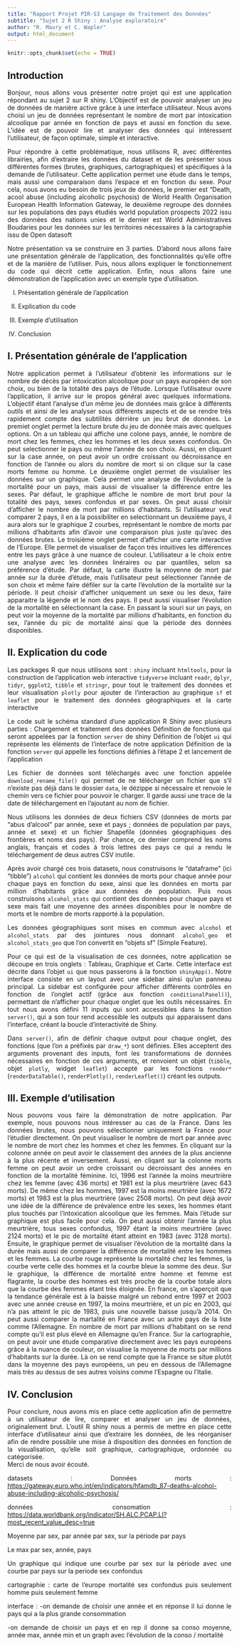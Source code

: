 ```yaml
---
title: "Rapport Projet PIR-S3 Langage de Traitement des Données"
subtitle: "Sujet 2 R Shiny : Analyse exploratoire"
author: "R. Maury et C. Wapler"
output: html_document
---
```


```{=html}
<style>
  body { text-align: justify; }
</style>
```
```r
knitr::opts_chunk$set(echo = TRUE)
```

## Introduction

Bonjour, nous allons vous présenter notre projet qui est une application répondant au sujet 2 sur R shiny. L'Objectif est de pouvoir analyser un jeu de données de manière active grâce à une interface utilisateur. Nous avons choisi un jeu de données représentant le nombre de mort par intoxication alcoolique par année en fonction de pays et aussi en fonction du sexe. L'idée est de pouvoir lire et analyser des données qui intéressent l'utilisateur, de façon optimale, simple et interactive.

Pour répondre à cette problématique, nous utilisons R, avec différentes librairies, afin d'extraire les données du dataset et de les présenter sous différentes formes (brutes, graphiques, cartographiques) et spécifiques à la demande de l'utilisateur. Cette application permet une étude dans le temps, mais aussi une comparaison dans l'espace et en fonction du sexe. Pour cela, nous avons eu besoin de trois jeux de données, le premier est "Death, acool abuse (including alcoholic psychosis) de World Health Organisation European Health Information Gateway, le deuxième regroupe des données sur les populations des pays étudiés world population prospects 2022 issu des données des nations unies et le dernier est World Administratives Boudaries pour les données sur les territoires nécessaires à la cartographie issu de Open datasoft

Notre présentation va se construire en 3 parties. D'abord nous allons faire une présentation générale de l'application, des fonctionnalités qu'elle offre et de la manière de l'utiliser. Puis, nous allons expliquer le fonctionnement du code qui décrit cette application. Enfin, nous allons faire une démonstration de l'application avec un exemple type d'utilisation.

I.  Présentation générale de l'application

II. Explication du code

III. Exemple d'utilisation

IV. Conclusion

## I. Présentation générale de l'application

Notre application permet à l'utilisateur d'obtenir les informations sur le nombre de décès par intoxication alcoolique pour un pays européen de son choix, ou bien de la totalité des pays de l'étude. Lorsque l'utilisateur ouvre l'application, il arrive sur le propos général avec quelques informations. L'objectif étant l'analyse d'un même jeu de données mais grâce à différents outils et ainsi de les analyser sous différents aspects et de se rendre très rapidement compte des subtilités dérrière un jeu brut de données. Le premiet onglet permet la lecture brute du jeu de donnée mais avec quelques options. On a un tableau qui affiche une colone pays, année, le nombre de mort chez les femmes, chez les hommes et les deux sexes confondus. On peut selectionner le pays ou même l'année de son choix. Aussi, en cliquant sur la case année, on peut avoir un ordre croissant ou décroissance en fonction de l'année ou alors du nombre de mort si on clique sur la case morts femme ou homme. Le deuxième onglet permet de visulaliser les données sur un graphique. Cela permet une analyse de l'évolution de la mortalité pour un pays, mais aussi de visualiser la différence entre les sexes. Par défaut, le graphique affiche le nombre de mort brut pour la totalité des pays, sexes confondus et par sexes. On peut aussi choisir d'afficher le nombre de mort par millions d'habitants. Si l'utilisateur veut comparer 2 pays, il en a la possibiliter en selectionnant un deuxième pays, il aura alors sur le graphique 2 courbes, représentant le nombre de morts par millions d'habitants afin d'avoir une comparaison plus juste qu'avec des données brutes. Le troisième onglet permet d'afficher une carte interactive de l'Europe. Elle permet de visualiser de façon très intuitives les différences entre les pays grâce à une nuance de couleur. L'utilisateur a le choix entre une analyse avec les données linéraires ou par quantiles, selon sa préférence d'étude. Par défaut, la carte illustre la moyenne de mort par année sur la durée d'étude, mais l'utilisateur peut sélectionner l'année de son choix et même faire défiler sur la carte l'évolution de la mortalité sur la période. Il peut choisir d'afficher uniquement un sexe ou les deux, faire apparaitre la légende et le nom des pays. Il peut aussi visualiser l'évolution de la mortalité en sélectionnant la case. En passant la souri sur un pays, on peut voir la moyenne de la mortalité par millions d'habitants, en fonction du sex, l'année du pic de mortalité ainsi que la période des données disponibles.

## II. Explication du code

Les packages R que nous utilisons sont : `shiny` incluant `htmltools`, pour la construction de l'application web interactive `tidyverse` incluant `readr`, `dplyr`, `tidyr`, `ggplot2`, `tibble` et `stringr`, pour tout le traitement des données et leur visualisation `plotly` pour ajouter de l'interaction au graphique `sf` et `leaflet` pour le traitement des données géographiques et la carte interactive

Le code suit le schéma standard d'une application R Shiny avec plusieurs parties : Chargement et traitement des données Définition de fonctions qui seront appelées par la fonction `server` de shiny Définition de l'objet `ui` qui représente les éléments de l'interface de notre application Définition de la fonction `server` qui appelle les fonctions définies à l'étape 2 et lancement de l'application

Les fichier de données sont téléchargés avec une fonction appelée `download_rename_file()` qui permet de ne télécharger un fichier que s'il n'existe pas déjà dans le dossier `data`, le dézippe si nécessaire et renvoie le chemin vers ce fichier pour pouvoir le charger. Il garde aussi une trace de la date de téléchargement en l'ajoutant au nom de fichier.

Nous utilisons les données de deux fichiers CSV (données de morts par "abus d'alcool" par année, sexe et pays ; données de population par pays, année et sexe) et un fichier Shapefile (données géographiques des frontières et noms des pays). Par chance, ce dernier comprend les noms anglais, français et codes à trois lettres des pays ce qui a rendu le téléchargement de deux autres CSV inutile.

Après avoir chargé ces trois datasets, nous construisons le "dataframe" (ici "tibble") `alcohol` qui contient les données de morts pour chaque année pour chaque pays en fonction du sexe, ainsi que les données en morts par million d'habitants grâce aux données de population. Puis nous construisons `alcohol_stats` qui contient des données pour chaque pays et sexe mais fait une moyenne des années disponibles pour le nombre de morts et le nombre de morts rapporté à la population.

Les données géographiques sont mises en commun avec `alcohol` et `alcohol_stats` par des jointures nous donnant `alcohol_geo` et `alcohol_stats_geo` que l'on convertit en "objets sf" (Simple Feature).

Pour ce qui est de la visualisation de ces données, notre application se découpe en trois onglets : Tableau, Graphique et Carte. Cette interface est décrite dans l'objet `ui` que nous passerons à la fonction `shinyApp()`. Notre interface consiste en un layout avec une sidebar ainsi qu'un panneau principal. La sidebar est configurée pour afficher différents contrôles en fonction de l'onglet actif (grâce aux fonction `conditionalPanel()`), permettant de n'afficher pour chaque onglet que les outils nécessaires. En tout nous avons défini 11 inputs qui sont accessibles dans la fonction `server()`, qui a son tour rend accessible les outputs qui apparaissent dans l'interface, créant la boucle d'interactivité de Shiny.

Dans `server()`, afin de définir chaque output pour chaque onglet, des fonctions (que l'on a préfixés par `draw_*`) sont définies. Elles acceptent des arguments provenant des inputs, font les transformations de données nécessaires en fonction de ces arguments, et renvoient un objet (`tibble`, objet `plotly`, widget `leaflet`) accepté par les fonctions `render*` (`renderDataTable()`, `renderPlotly()`, `renderLeaflet()`) créant les outputs.

## III. Exemple d'utilisation

Nous pouvons vous faire la démonstration de notre application. Par exemple, nous pouvons nous intéresser au cas de la France. Dans les données brutes, nous pouvons sélectionner uniquement la France pour l'étudier directement. On peut visualiser le nombre de mort par année avec le nombre de mort chez les hommes et chez les femmes. En cliquant sur la colonne année on peut avoir le classement des années de la plus ancienne à la plus récente et inversement. Aussi, en cliqant sur la colonne morts femme on peut avoir un ordre croissant ou décroissant des années en fonction de la mortalité féminine. Ici, 1996 est l'année la moins meurtrière chez les femme (avec 436 morts) et 1981 est la plus meurtrière (avec 643 morts). De même chez les hommes, 1997 est la moins meurtrière (avec 1672 morts) et 1983 est la plus meurtrière (avec 2508 morts). On peut déjà avoir une idée de la différence de prévalence entre les sexes, les hommes étant plus touchés par l'intoxication alcoolique que les femmes. Mais l'étude sur graphique est plus facile pour cela. On peut aussi obtenir l'année la plus meurtrière, tous sexes confondus, 1997 étant la moins meurtrière (avec 2124 morts) et le pic de mortalité étant atteint en 1983 (avec 3128 morts). Ensuite, le graphique permet de visualiser l'évolution de la mortalité dans la durée mais aussi de comparer la différence de mortalité entre les hommes et les femmes. La courbe rouge représente la mortalité chez les femmes, la courbe verte celle des hommes et la courbe bleue la somme des deux. Sur le graphique, la différence de mortalité entre homme et femme est flagrante, la courbe des hommes est très proche de la courbe totale alors que la courbe des femmes étant très éloignée. En france, on s'aperçoit que la tendance générale est à la baisse malgré un rebond entre 1997 et 2003 avec une année creuse en 1997, la moins meurtrière, et un pic en 2003, qui n'a pas atteint le pic de 1983, puis une nouvelle baisse jusqu'à 2014. On peut aussi comparer la martalité en France avec un autre pays de la liste comme l'Allemagne. En nombre de mort par millions d'habitant on se rend compte qu'il est plus élevé en Allemagne qu'en France. Sur la cartographie, on peut avoir une étude comparative directement avec les pays européens grâce à la nuance de couleur, on visualise la moyenne de morts par millions d'habitants sur la durée. Là on se rend compte que la France se situe plutôt dans la moyenne des pays européens, un peu en dessous de l'Allemagne mais très au dessus de ses autres voisins comme l'Espagne ou l'Italie.

## IV. Conclusion

Pour conclure, nous avons mis en place cette application afin de permettre à un utilisateur de lire, comparer et analyser un jeu de données, originalement brut. L'outil R shiny nous a permis de mettre en place cette interface d'utilisateur ainsi que d'extraire les données, de les réorganiser afin de rendre possible une mise à disposition des données en fonction de la visualisation, qu'elle soit graphique, cartographique, ordonnée ou catégorisée.\
Merci de nous avoir écouté.

datasets : Données morts : <https://gateway.euro.who.int/en/indicators/hfamdb_87-deaths-alcohol-abuse-including-alcoholic-psychosis/>

données consomation : <https://data.worldbank.org/indicator/SH.ALC.PCAP.LI?most_recent_value_desc=true>

Moyenne par sex, par année par sex, sur la période par pays

Le max par sex, année, pays

Un graphique qui indique une courbe par sex sur la période avec une courbe par pays sur la periode sex confondus

cartographie : carte de l'europe mortalité sex confondus puis seulement homme puis seulement femme

interface : -on demande de choisir une année et en réponse il lui donne le pays qui a la plus grande consommation

-on demande de choisir un pays et en rep il donne sa conso moyenne, année max, année min et un graph avec l'évolution de la conso / mortalité
